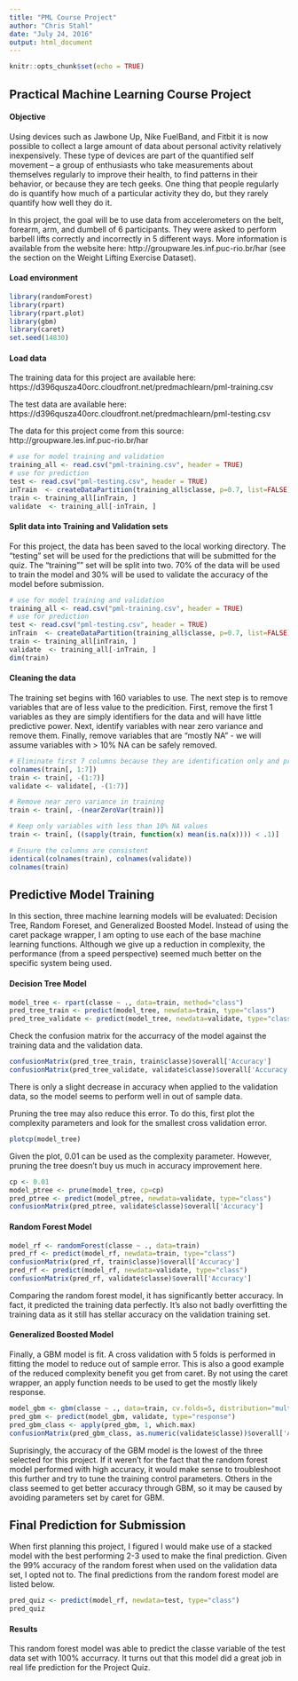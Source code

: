 ```yaml
---
title: "PML Course Project"
author: "Chris Stahl"
date: "July 24, 2016"
output: html_document
---
```


```r
knitr::opts_chunk$set(echo = TRUE)
```

## Practical Machine Learning Course Project

#### Objective

Using devices such as Jawbone Up, Nike FuelBand, and Fitbit it is now possible to collect a large amount of data about personal activity relatively inexpensively. These type of devices are part of the quantified self movement – a group of enthusiasts who take measurements about themselves regularly to improve their health, to find patterns in their behavior, or because they are tech geeks. One thing that people regularly do is quantify how much of a particular activity they do, but they rarely quantify how well they do it.

In this project, the goal will be to use data from accelerometers on the belt, forearm, arm, and dumbell of 6 participants. They were asked to perform barbell lifts correctly and incorrectly in 5 different ways. More information is available from the website here: http://groupware.les.inf.puc-rio.br/har (see the section on the Weight Lifting Exercise Dataset).

#### Load environment
```r
library(randomForest)
library(rpart)
library(rpart.plot)
library(gbm)
library(caret)
set.seed(14830)
```

#### Load data
The training data for this project are available here: https://d396qusza40orc.cloudfront.net/predmachlearn/pml-training.csv

The test data are available here: https://d396qusza40orc.cloudfront.net/predmachlearn/pml-testing.csv

The data for this project come from this source: http://groupware.les.inf.puc-rio.br/har

```r
# use for model training and validation
training_all <- read.csv("pml-training.csv", header = TRUE)
# use for prediction
test <- read.csv("pml-testing.csv", header = TRUE)
inTrain  <- createDataPartition(training_all$classe, p=0.7, list=FALSE)
train <- training_all[inTrain, ]
validate  <- training_all[-inTrain, ]
```

#### Split data into Training and Validation sets
For this project, the data has been saved to the local working directory. The "testing" set will be used for the predictions that will be submitted for the quiz.  The "training"" set will be split into two.  70% of the data will be used to train the model and 30% will be used to validate the accuracy of the model before submission.

```r
# use for model training and validation
training_all <- read.csv("pml-training.csv", header = TRUE)
# use for prediction
test <- read.csv("pml-testing.csv", header = TRUE)
inTrain  <- createDataPartition(training_all$classe, p=0.7, list=FALSE)
train <- training_all[inTrain, ]
validate  <- training_all[-inTrain, ]
dim(train)
```

#### Cleaning the data
The training set begins with 160 variables to use. The next step is to remove variables that are of less value to the predicition.  First, remove the first 1 variables as they are simply identifiers for the data and will have little predictive power. Next, identify variables with near zero variance and remove them.  Finally, remove variables that are "mostly NA" - we will assume variables with > 10% NA can be safely removed.

```r
# Eliminate first 7 columns because they are identification only and provide no predictive value
colnames(train[, 1:7])
train <- train[, -(1:7)]
validate <- validate[, -(1:7)]

# Remove near zero variance in training
train <- train[, -(nearZeroVar(train))]

# Keep only variables with less than 10% NA values
train <- train[, ((sapply(train, function(x) mean(is.na(x)))) < .1)]

# Ensure the columns are consistent
identical(colnames(train), colnames(validate))
colnames(train)
```

## Predictive Model Training
In this section, three machine learning models will be evaluated: Decision Tree, Random Foreset, and Generalized Boosted Model.  Instead of using the caret package wrapper, I am opting to use each of the base machine learning functions.  Although we give up a reduction in complexity, the performance (from a speed perspective) seemed much better on the specific system being used. 

#### Decision Tree Model

```r
model_tree <- rpart(classe ~ ., data=train, method="class")
pred_tree_train <- predict(model_tree, newdata=train, type="class")
pred_tree_validate <- predict(model_tree, newdata=validate, type="class")
```

Check the confusion matrix for the accurracy of the model against the training data and the validation data.
```r
confusionMatrix(pred_tree_train, train$classe)$overall['Accuracy']
confusionMatrix(pred_tree_validate, validate$classe)$overall['Accuracy']
```

There is only a slight decrease in accuracy when applied to the validation data, so the model seems to perform well in out of sample data.

Pruning the tree may also reduce this error.  To do this, first plot the complexity parameters and look for the smallest cross validation error.

```r
plotcp(model_tree)
```

Given the plot, 0.01 can be used as the complexity parameter.  However, pruning the tree doesn't buy us much in accuracy improvement here.

```r
cp <- 0.01
model_ptree <- prune(model_tree, cp=cp)
pred_ptree <- predict(model_ptree, newdata=validate, type="class")
confusionMatrix(pred_ptree, validate$classe)$overall['Accuracy']
```

#### Random Forest Model
```r
model_rf <- randomForest(classe ~ ., data=train)
pred_rf <- predict(model_rf, newdata=train, type="class")
confusionMatrix(pred_rf, train$classe)$overall['Accuracy']
pred_rf <- predict(model_rf, newdata=validate, type="class")
confusionMatrix(pred_rf, validate$classe)$overall['Accuracy']
```
Comparing the random forest model, it has significantly better accuracy.  In fact, it predicted the training data perfectly.  It's also not badly overfitting the training data as it still has stellar accuracy on the validation training set.

#### Generalized Boosted Model
Finally, a GBM model is fit. A cross validation with 5 folds is performed in fitting the model to reduce out of sample error.  This is also a good example of the reduced complexity benefit you get from caret.  By not using the caret wrapper, an apply function needs to be used to get the mostly likely response.
```r
model_gbm <- gbm(classe ~ ., data=train, cv.folds=5, distribution="multinomial")
pred_gbm <- predict(model_gbm, validate, type="response")
pred_gbm_class <- apply(pred_gbm, 1, which.max)
confusionMatrix(pred_gbm_class, as.numeric(validate$classe))$overall['Accuracy']
```
Suprisingly, the accuracy of the GBM model is the lowest of the three selected for this project.  If it weren't for the fact that the random forest model performed with high accuracy, it would make sense to troubleshoot this further and try to tune the training control parameters.  Others in the class seemed to get better accuracy through GBM, so it may be caused by avoiding parameters set by caret for GBM.

## Final Prediction for Submission

When first planning this project, I figured I would make use of a stacked model with the best performing 2-3 used to make the final prediction. Given the 99% accuracy of the random forest when used on the validation data set, I opted not to.  The final predictions from the random forest model are listed below.

```r

pred_quiz <- predict(model_rf, newdata=test, type="class")
pred_quiz

```

#### Results
This random forest model was able to predict the classe variable of the test data set with 100% accurracy.  It turns out that this model did a great job in real life prediction for the Project Quiz.
